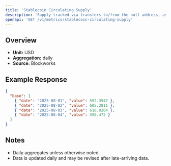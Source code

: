 ```yaml
---
title: 'Stablecoin Circulating Supply'
description: 'Supply tracked via transfers to/from the null address, as well as distinct issuance and redemption events for supported stablecoins. Circulating supply remove supply held in bridges, token treasuries, and known mint/burn addresses.'
openapi: 'GET /v1/metrics/stablecoin-circulating-supply'
---
```


## Overview

- **Unit:** USD
- **Aggregation:** daily
- **Source:** Blockworks



## Example Response

```json
{
  "base": [
    { "date": "2025-08-01", "value": 592.3947 },
    { "date": "2025-08-02", "value": 605.2811 },
    { "date": "2025-08-03", "value": 618.0204 },
    { "date": "2025-08-04", "value": 598.472 }
  ]
}
```

## Notes
- Daily aggregates unless otherwise noted.
- Data is updated daily and may be revised after late-arriving data.

